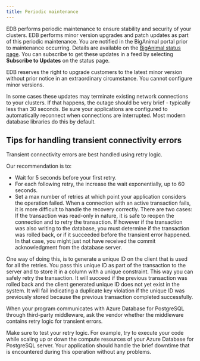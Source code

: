 ```yaml
---
title: Periodic maintenance
---
```


EDB performs periodic maintenance to ensure stability and security of your clusters. EDB performs minor version upgrades and patch updates as part of this periodic maintenance. You are notified in the BigAnimal portal prior to maintenance occurring. Details are available on the [BigAnimal status page](https://status.biganimal.com/). You can subscribe to get these updates in a feed by selecting **Subscribe to Updates** on the status page. 

EDB reserves the right to upgrade customers to the latest minor version without prior notice in an extraordinary circumstance. You cannot configure minor versions. 

In some cases these updates may terminate existing network connections to your clusters. If that happens, the outage should be very brief - typically less than 30 seconds. Be sure your applications are configured to automatically reconnect when connections are interrupted. Most modern database libraries do this by default. 

## Tips for handling transient connectivity errors

Transient connectivity errors are best handled using retry logic. 

Our recommendation is to:

- Wait for 5 seconds before your first retry.
- For each following retry, the increase the wait exponentially, up to 60 seconds.
- Set a max number of retries at which point your application considers the operation failed.
When a connection with an active transaction fails, it is more difficult to handle the recovery correctly. There are two cases: If the transaction was read-only in nature, it is safe to reopen the connection and to retry the transaction. If however if the transaction was also writing to the database, you must determine if the transaction was rolled back, or if it succeeded before the transient error happened. In that case, you might just not have received the commit acknowledgment from the database server.

One way of doing this, is to generate a unique ID on the client that is used for all the retries. You pass this unique ID as part of the transaction to the server and to store it in a column with a unique constraint. This way you can safely retry the transaction. It will succeed if the previous transaction was rolled back and the client generated unique ID does not yet exist in the system. It will fail indicating a duplicate key violation if the unique ID was previously stored because the previous transaction completed successfully.

When your program communicates with Azure Database for PostgreSQL through third-party middleware, ask the vendor whether the middleware contains retry logic for transient errors.

Make sure to test your retry logic. For example, try to execute your code while scaling up or down the compute resources of your Azure Database for PostgreSQL server. Your application should handle the brief downtime that is encountered during this operation without any problems.